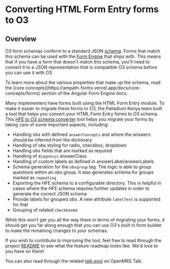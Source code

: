 
# Converting HTML Form Entry forms to O3

## Overview

O3 form schemas conform to a standard JSON [schema](https://github.com/openmrs/openmrs-contrib-json-schemas/blob/main/form.schema.json). Forms that match this schema can be used with the [Form Engine](/docs/key-repositories#angular-form-engine) that ships with. This means that if you have a form that doesn't match this schema, you'll need to convert it to a JSON representation that is compatible O3 schema before you can use it with O3.

  <Callout emoji="ℹ️" type="info">
    To learn more about the various properties that make up the schema, read the [core concepts](https://ampath-forms.vercel.app/docs/core-concepts/forms) section of the Angular Form Engine docs.
  </Callout>

Many implementers have forms built using the HTML Form Entry module. To make it easier to migrate these forms to O3, the Palladium Kenya team built a tool that helps you convert your HTML Form Entry forms to O3 schema. This [HFE to O3 schema converter](https://github.com/openmrs/hfe-o3-form-schema-converter) tool helps you migrate your forms by taking care of some important aspects, including:

- Handling obs with defined `answerConcepts` and where the answers should be inferred from the dictionary
- Handling of obs styling for radio, checkbox, dropdown
- Handling obs fields that are marked as required
- Handling of `diagnosis` answerClass
- Handling of custom labels as defined in answerLabel/answerLabels
- Schema generation for the `obsgroup` tag. The logic is able to group questions within an obs group. It also generates schema for groups marked as `repeating`
- Exporting the HFE schema to a configurable directory. This is helpful in cases where the HFE schema requires further updates in order to generate the correct JSON schema
- Provide labels for grouped obs. A new attribute `labelText` is supported for that
- Grouping of related `checkbox`es

While this won't get you all the way there in terms of migrating your forms, it should get you far along enough that you can use O3's built in form builder to make the remaining changes to your schemas.

If you wish to contribute to improving the tool, feel free to read through the project [README](https://github.com/openmrs/hfe-o3-form-schema-converter/blob/main/README.md) to see what the feature roadmap looks like. We'd love to you have on there!

You can also read through the related [talk post](https://talk.openmrs.org/t/o3-new-initiative-to-automate-hfe-o3-forms/36825) on OpenMRS Talk.
